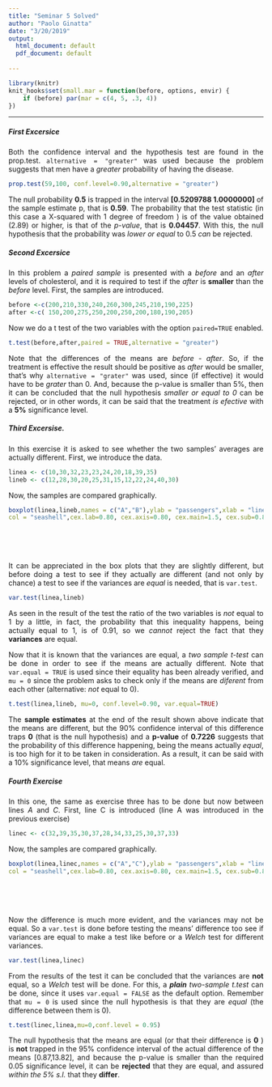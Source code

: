 ```yaml
---
title: "Seminar 5 Solved"
author: "Paolo Ginatta"
date: "3/20/2019"
output:
  html_document: default
  pdf_document: default
  
---
```

<style>
p.caption {
  font-size: 0.9em;
  font-style: italic;
  color: grey;
  margin-right: 10%;
  margin-left: 10%;  
  text-align: center;
}
</style>


```r
library(knitr)
knit_hooks$set(small.mar = function(before, options, envir) {
    if (before) par(mar = c(4, 5, .3, 4))  
})
```
            


---


##### First Excersice
<div style="text-align: justify"> 
Both the confidence interval and the hypothesis test are found in the prop.test. `alternative = "greater"` was used because the problem suggests that men have a _greater_ probability of having the disease.
</div>

```r
prop.test(59,100, conf.level=0.90,alternative = "greater") 
```
<div style="text-align: justify"> 
The null probability **0.5** is trapped in the interval **[0.5209788 1.0000000]** of the sample estimate p, that is **0.59**. The probability that the test statistic (in this case a X-squared with 1 degree of freedom ) is of the value obtained (2.89) or higher, is that of the _p-value_, that is **0.04457**. With this, the null hypothesis that the probability was _lower or equal_ to 0.5 _can_ be rejected.
</div>

\newpage

##### Second Excersice
<div style="text-align: justify"> 
In this problem a _paired sample_ is presented with a _before_ and an _after_ levels of cholesterol, and it is required to test if the _after_ is **smaller** than the _before_ level. First, the samples are introduced.
</div>
```r
before <-c(200,210,330,240,260,300,245,210,190,225)
after <-c( 150,200,275,250,200,250,200,180,190,205)
```
<div style="text-align: justify"> 
Now we do a t test of the two variables with the option `paired=TRUE` enabled.
</div>
```r
t.test(before,after,paired = TRUE,alternative = "greater")
```

<div style="text-align: justify"> 

Note that the differences of the means are _before_ - _after_. So, if the treatment is effective the result should be positive as _after_ would be smaller, that's why `alternative = "grater"` was used, since (if effective) it would have to be _grater_ than 0. And, because the p-value is smaller than 5%, then it can be concluded that the null hypothesis _smaller or equal to 0_ can be rejected, or in other words, it can be said that the treatment _is efective_ with a **5%** significance level.
 </div>

\newpage
##### Third Excersise.
<div style="text-align: justify"> 
In this exercise it is asked to see whether the two samples' averages are actually different. First, we introduce the data.
</div>
```r
linea <- c(10,30,32,23,23,24,20,18,39,35)
lineb <- c(12,28,30,20,25,31,15,12,22,24,40,30)
```
Now, the samples are compared graphically.
```r
boxplot(linea,lineb,names = c("A","B"),ylab = "passengers",xlab = "lines",
col = "seashell",cex.lab=0.80, cex.axis=0.80, cex.main=1.5, cex.sub=0.8)
```


<br><br><br>
<div style="text-align: justify"> 
It can be appreciated in the box plots that they are slightly different, but before doing a test to see if they actually are different (and not only by chance) a test to see if the variances are _equal_ is needed, that is `var.test`.
</div>
```r
var.test(linea,lineb)
```
<div style="text-align: justify"> 
As seen in the result of the test the ratio of the two variables is _not_ equal to 1 by a little, in fact, the probability that this inequality happens, being actually equal to 1, is of 0.91, so we _cannot_ reject the fact that they **variances** are equal.

Now that it is known that the variances are equal, a _two sample t-test_ can be done in order to see if the means are actually different. Note that `var.equal = TRUE` is used since  their equality has been already verified, and `mu = 0` since the problem asks to check only if the means are _diferent_ from each other (alternative: _not_ equal to 0).
</div>
```r
t.test(linea,lineb, mu=0, conf.level=0.90, var.equal=TRUE)
```
<div style="text-align: justify"> 
The **sample estimates** at the end of the result shown above indicate that the means are different, but the 90% confidence interval of this difference traps **0** (that is the null hypothesis) and a **p-value** of **0.7226** suggests that the probability of this difference happening, being the means actually _equal_, is too high for it to be taken in consideration. As a result, it can be said with a 10% significance level, that means _are_ equal.
</div>


\newpage
##### Fourth Exercise
<div style="text-align: justify"> 
In this one, the same as exercise three has to be done but now between lines _A_ and _C_. First, line C is introduced (line A was introduced in the previous exercise)
</div>
```r
linec <- c(32,39,35,30,37,28,34,33,25,30,37,33)
```
Now, the samples are compared graphically.

```r
boxplot(linea,linec,names = c("A","C"),ylab = "passengers",xlab = "lines",
col = "seashell",cex.lab=0.80, cex.axis=0.80, cex.main=1.5, cex.sub=0.8)
```
<br><br><br>
<div style="text-align: justify"> 
Now the difference is much more evident, and the variances may not be equal. So a `var.test` is done before testing the means' difference too see if variances are equal to make a test like before or a _Welch_ test for different variances.
</div>
```r
var.test(linea,linec)
```
<div style="text-align: justify"> 
From the results of the test it can be concluded that the variances are **not** equal, so a _Welch_ test will be done. For this, a _**plain** two-sample t.test_ can be done, since it uses `var.equal = FALSE` as the default option. Remember that `mu = 0` is used since the null hypothesis is that they are _equal_ (the difference between them is 0).
</div>
```r
t.test(linec,linea,mu=0,conf.level = 0.95)
```
<div style="text-align: justify"> 
The null hypothesis that the means are equal (or that their difference is **0** ) is **not** trapped in the 95% confidence interval of the actual difference of the means [0.87,13.82], and because the p-value is smaller than the required 0.05 significance level, it can be **rejected** that they are equal, and assured _within the 5% s.l._ that they **differ**.
</div>
